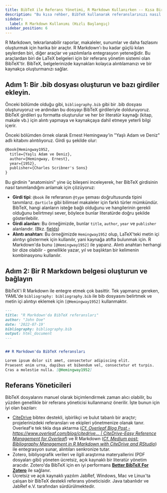 ```yaml
---
title: BibTeX ile Referans Yönetimi, R Markdown Kullanırken -- Kısa Bir Rehber
description: "Bu kısa rehber, BibTeX kullanarak referanslarınızı nasıl yöneteceğinizi gösterecektir. BibTeX, referanslarınızı basit ve kullanımı kolay bir formatta depolamanıza ve düzenlemenize olanak tanıyan bir referans yönetim yazılımıdır."
sidebar:
  label: R Markdown Kullanımı (Hızlı Başlangıç)
sidebar_position: 6
---
```



R Markdown, tekrarlanabilir raporlar, makaleler, sunumlar ve daha fazlasını oluşturmak için harika bir araçtır. R Markdown'ı bu kadar güçlü kılan şeylerden biri, diğer araçlar ve yazılımlarla entegrasyon yeteneğidir. Bu araçlardan biri de LaTeX belgeleri için bir referans yönetim sistemi olan BibTeX'tir. BibTeX, belgelerinizde kaynakları kolayca alıntılamanızı ve bir kaynakça oluşturmanızı sağlar.

<CiteDrive />

## Adım 1: Bir .bib dosyası oluşturun ve bazı girdiler ekleyin.

Önceki bölümde olduğu gibi, `bibliography.bib` gibi bir .bib dosyası oluşturuyoruz ve ardından bu dosyayı BibTeX girdileriyle dolduruyoruz.
BibTeX girdileri şu formatta oluşturulur ve her bir literatür kaynağı (kitap, makale vb.) için alıntı yapmaya ve kaynakçaya dahil etmeye yeterli bilgi içerir.

Önceki bölümden örnek olarak Ernest Hemingway'in "Yaşlı Adam ve Deniz" adlı kitabını alıntılıyoruz. Girdi şu şekilde olur:

```latex
@book{Hemingway1952,
  title={Yaşlı Adam ve Deniz},
  author={Hemingway, Ernest},
  year={1952},
  publisher={Charles Scribner's Sons}
}
```

Bu girdinin "anatomisini" yine üç bileşeni inceleyerek, her BibTeX girdisinin nasıl tanımlandığını anlamak için çözüyoruz:

* **Girdi tipi**: `@book` ile referansın `@type` şeması doğrultusunda tipini tanımlarız. `@article` gibi bilimsel makaleler için farklı türler mümkündür. BibTeX, hangi alanların isteğe bağlı olduğunu ve hangilerinin gerekli olduğunu belirtmeyi sever, böylece bunlar literatürde doğru şekilde gösterilebilir.
* **Girdi alanları**: Bu örneğimizde, bunlar `title`, `author`, `year` ve `publisher` alanlarıdır. (Bkz. [fields](./fields))
* **Alıntı anahtarı**: Bu örneğimizde `Hemingway1952` olup, LaTeX'teki metin içi alıntıyı göstermek için kullanılır, yani kaynağa atıfta bulunmak için. R Markdown'da bunu `[@Hemingway1952]` ile yaparız. Alıntı anahtarı herhangi bir dize olabilir - genellikle yazar, yıl ve başlıktan bir kelimenin kombinasyonu kullanılır.

## Adım 2: Bir R Markdown belgesi oluşturun ve bağlayın

BibTeX'i R Markdown ile entegre etmek çok basittir. Tek yapmanız gereken, YAML'de `bibliography: bibliography.bib` ile bib dosyasını belirtmek ve metin içi alıntıyı eklemek için `[@Hemingway1952]` kullanmaktır.

```md
---
title: "R Markdown'da BibTeX referansları"
author: "John Doe"
date: '2022-07-19'
bibliography: bibliography.bib
output: html_document
---


## R Markdown'da BibTeX referansları

Lorem ipsum dolor sit amet, consectetur adipiscing elit.
Praesent enim urna, dapibus et bibendum vel, consectetur et turpis.
Cras a molestie nulla. [@Hemingway1952]


```

## Referans Yöneticileri

BibTeX dosyalarını manuel olarak biçimlendirmek zaman alıcı olabilir, bu yüzden genellikle bir referans yöneticisi kullanmanız önerilir. İşte bunun için iyi olan bazıları:

* [CiteDrive](https://www.citedrive.com/) bibtex destekli, işbirlikçi ve bulut tabanlı bir araçtır; projelerinizdeki referansları ve ekipleri yönetmenize olanak tanır. Overleaf'e tek tıkla dışa aktarma ([*Cf. Overleaf Blog Post - https://www.overleaf.com/blog/citedrive... | CiteDrive-Easy Reference Management for Overleaf*](https://www.overleaf.com/blog/citedrive-easy-reference-management-for-overleaf)) ve R Markdown ([*Cf. Medium post: Bibliography Management in R Markdown with CiteDrive and RStudio*](https://citedrive.medium.com/bibliography-management-in-r-markdown-with-citedrive-and-rstudio-2585699dd619)) ile entegrasyon sunar, alıntıları senkronize tutar.
* Zotero, bibliyografik verileri ve ilgili araştırma materyallerini (PDF dosyaları gibi) yöneten ücretsiz, açık kaynaklı bir literatür yönetim aracıdır. Zotero'da BibTeX için en iyi performans **[Better BibTeX For Zotero](https://retorque.re/zotero-better-bibtex/)** ile sağlanır.
* Ücretsiz ve açık kaynaklı yazılım JabRef, Windows, Mac ve Linux'ta çalışan bir BibTeX destekli referans yöneticisidir. Java tabanlıdır ve JabRef e.V. tarafından sürdürülmektedir.